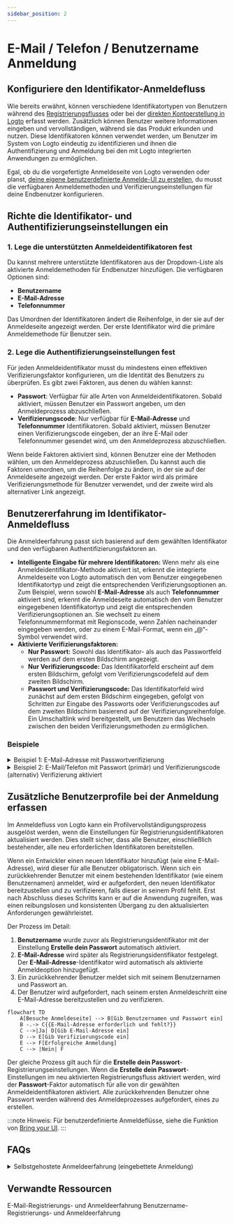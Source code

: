```yaml
---
sidebar_position: 2
---
```


# E-Mail / Telefon / Benutzername Anmeldung

## Konfiguriere den Identifikator-Anmeldefluss

Wie bereits erwähnt, können verschiedene Identifikatortypen von Benutzern während des [Registrierungsflusses](/end-user-flows/sign-up-and-sign-in/sign-up) oder bei der [direkten Kontoerstellung in Logto](/user-management/manage-users#add-users) erfasst werden. Zusätzlich können Benutzer weitere Informationen eingeben und vervollständigen, während sie das Produkt erkunden und nutzen. Diese Identifikatoren können verwendet werden, um Benutzer im System von Logto eindeutig zu identifizieren und ihnen die Authentifizierung und Anmeldung bei den mit Logto integrierten Anwendungen zu ermöglichen.

Egal, ob du die vorgefertigte Anmeldeseite von Logto verwenden oder planst, [deine eigene benutzerdefinierte Anmelde-UI zu erstellen](/customization#custom-ui), du musst die verfügbaren Anmeldemethoden und Verifizierungseinstellungen für deine Endbenutzer konfigurieren.

## Richte die Identifikator- und Authentifizierungseinstellungen ein

### 1. Lege die unterstützten Anmeldeidentifikatoren fest

Du kannst mehrere unterstützte Identifikatoren aus der Dropdown-Liste als aktivierte Anmeldemethoden für Endbenutzer hinzufügen. Die verfügbaren Optionen sind:

- **Benutzername**
- **E-Mail-Adresse**
- **Telefonnummer**

Das Umordnen der Identifikatoren ändert die Reihenfolge, in der sie auf der Anmeldeseite angezeigt werden. Der erste Identifikator wird die primäre Anmeldemethode für Benutzer sein.

### 2. Lege die Authentifizierungseinstellungen fest

Für jeden Anmeldeidentifikator musst du mindestens einen effektiven Verifizierungsfaktor konfigurieren, um die Identität des Benutzers zu überprüfen. Es gibt zwei Faktoren, aus denen du wählen kannst:

- **Passwort**: Verfügbar für alle Arten von Anmeldeidentifikatoren. Sobald aktiviert, müssen Benutzer ein Passwort angeben, um den Anmeldeprozess abzuschließen.
- **Verifizierungscode**: Nur verfügbar für **E-Mail-Adresse** und **Telefonnummer** Identifikatoren. Sobald aktiviert, müssen Benutzer einen Verifizierungscode eingeben, der an ihre E-Mail oder Telefonnummer gesendet wird, um den Anmeldeprozess abzuschließen.

Wenn beide Faktoren aktiviert sind, können Benutzer eine der Methoden wählen, um den Anmeldeprozess abzuschließen. Du kannst auch die Faktoren umordnen, um die Reihenfolge zu ändern, in der sie auf der Anmeldeseite angezeigt werden. Der erste Faktor wird als primäre Verifizierungsmethode für Benutzer verwendet, und der zweite wird als alternativer Link angezeigt.

## Benutzererfahrung im Identifikator-Anmeldefluss

Die Anmeldeerfahrung passt sich basierend auf dem gewählten Identifikator und den verfügbaren Authentifizierungsfaktoren an.

- **Intelligente Eingabe für mehrere Identifikatoren:**
  Wenn mehr als eine Anmeldeidentifikator-Methode aktiviert ist, erkennt die integrierte Anmeldeseite von Logto automatisch den vom Benutzer eingegebenen Identifikatortyp und zeigt die entsprechenden Verifizierungsoptionen an. Zum Beispiel, wenn sowohl **E-Mail-Adresse** als auch **Telefonnummer** aktiviert sind, erkennt die Anmeldeseite automatisch den vom Benutzer eingegebenen Identifikatortyp und zeigt die entsprechenden Verifizierungsoptionen an. Sie wechselt zu einem Telefonnummernformat mit Regionscode, wenn Zahlen nacheinander eingegeben werden, oder zu einem E-Mail-Format, wenn ein „@“-Symbol verwendet wird.
- **Aktivierte Verifizierungsfaktoren:**
  - **Nur Passwort:** Sowohl das Identifikator- als auch das Passwortfeld werden auf dem ersten Bildschirm angezeigt.
  - **Nur Verifizierungscode:** Das Identifikatorfeld erscheint auf dem ersten Bildschirm, gefolgt vom Verifizierungscodefeld auf dem zweiten Bildschirm.
  - **Passwort und Verifizierungscode:** Das Identifikatorfeld wird zunächst auf dem ersten Bildschirm eingegeben, gefolgt von Schritten zur Eingabe des Passworts oder Verifizierungscodes auf dem zweiten Bildschirm basierend auf der Verifizierungsreihenfolge. Ein Umschaltlink wird bereitgestellt, um Benutzern das Wechseln zwischen den beiden Verifizierungsmethoden zu ermöglichen.

### Beispiele

<details>
  <summary>Beispiel 1: E-Mail-Adresse mit Passwortverifizierung</summary>

Füge die **E-Mail-Adresse** als Anmeldeidentifikator hinzu und aktiviere den **Passwort**-Faktor zur Verifizierung.

![E-Mail-Adresse mit Passwortverifizierung](./assets/sign-in-email-password.png)

</details>

<details>
  <summary>Beispiel 2: E-Mail/Telefon mit Passwort (primär) und Verifizierungscode (alternativ) Verifizierung aktiviert</summary>

Füge sowohl **E-Mail-Adresse** als auch **Telefonnummer** als Anmeldeidentifikatoren hinzu.
Aktiviere die **Passwort**- und **Verifizierungscode**-Faktoren für beide Identifikatoren.

![E-Mail/Telefon mit Passwort und Verifizierungscode Verifizierung](./assets/sign-in-email-phone-password-verification-code.png)

</details>

## Zusätzliche Benutzerprofile bei der Anmeldung erfassen

Im Anmeldefluss von Logto kann ein Profilvervollständigungsprozess ausgelöst werden, wenn die Einstellungen für Registrierungsidentifikatoren aktualisiert werden. Dies stellt sicher, dass alle Benutzer, einschließlich bestehender, alle neu erforderlichen Identifikatoren bereitstellen.

Wenn ein Entwickler einen neuen Identifikator hinzufügt (wie eine E-Mail-Adresse), wird dieser für alle Benutzer obligatorisch. Wenn sich ein zurückkehrender Benutzer mit einem bestehenden Identifikator (wie einem Benutzernamen) anmeldet, wird er aufgefordert, den neuen Identifikator bereitzustellen und zu verifizieren, falls dieser in seinem Profil fehlt. Erst nach Abschluss dieses Schritts kann er auf die Anwendung zugreifen, was einen reibungslosen und konsistenten Übergang zu den aktualisierten Anforderungen gewährleistet.

Der Prozess im Detail:

1. **Benutzername** wurde zuvor als Registrierungsidentifikator mit der Einstellung **Erstelle dein Passwort** automatisch aktiviert.
2. **E-Mail-Adresse** wird später als Registrierungsidentifikator festgelegt. Der **E-Mail-Adresse**-Identifikator wird automatisch als aktivierte Anmeldeoption hinzugefügt.
3. Ein zurückkehrender Benutzer meldet sich mit seinem Benutzernamen und Passwort an.
4. Der Benutzer wird aufgefordert, nach seinem ersten Anmeldeschritt eine E-Mail-Adresse bereitzustellen und zu verifizieren.

```mermaid
flowchart TD
    A[Besuche Anmeldeseite] --> B[Gib Benutzernamen und Passwort ein]
    B -.-> C{{E-Mail-Adresse erforderlich und fehlt?}}
    C -->|Ja| D[Gib E-Mail-Adresse ein]
    D --> E[Gib Verifizierungscode ein]
    E --> F[Erfolgreiche Anmeldung]
    C --> |Nein| F
```

Der gleiche Prozess gilt auch für die **Erstelle dein Passwort**-Registrierungseinstellungen. Wenn die **Erstelle dein Passwort**-Einstellungen im neu aktivierten Registrierungsfluss aktiviert werden, wird der **Passwort**-Faktor automatisch für alle von dir gewählten Anmeldeidentifikatoren aktiviert. Alle zurückkehrenden Benutzer ohne Passwort werden während des Anmeldeprozesses aufgefordert, eines zu erstellen.

:::note
Hinweis: Für benutzerdefinierte Anmeldeflüsse, siehe die Funktion von [Bring your UI](/customization/bring-your-ui/).
:::

## FAQs

<details>
  <summary>Selbstgehostete Anmeldeerfahrung (eingebettete Anmeldung)</summary>

Logto unterstützt derzeit keine Headless-API für Anmeldung und Registrierung. Du kannst jedoch unsere [Bring your UI](/customization/bring-your-ui/) Funktion nutzen, um dein benutzerdefiniertes Anmeldeformular bei Logto hochzuladen. Wir unterstützen auch mehrere Anmeldeparameter, die du verwenden kannst, um das Anmeldeformular mit Benutzeridentifikatoren aus deiner Anwendung vorab auszufüllen oder dich direkt mit einem Drittanbieter-SSO-Anbieter anzumelden. Erfahre mehr unter [Authentifizierungsparameter](/end-user-flows/authentication-parameters/).

</details>

## Verwandte Ressourcen

<Url href="https://www.youtube.com/watch?v=64rBXpWbScc">
  E-Mail-Registrierungs- und Anmeldeerfahrung
</Url>

<Url href="https://www.youtube.com/watch?v=chQxCJX6e6w">
  Benutzername-Registrierungs- und Anmeldeerfahrung
</Url>
